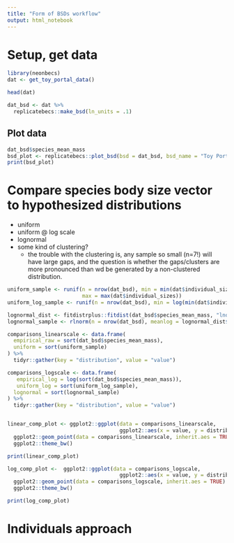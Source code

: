 ```yaml
---
title: "Form of BSDs workflow"
output: html_notebook
---
```

# Setup, get data
```r
library(neonbecs)
dat <- get_toy_portal_data()

head(dat)

dat_bsd <- dat %>%
  replicatebecs::make_bsd(ln_units = .1)

```

## Plot data

```r
dat_bsd$species_mean_mass
bsd_plot <- replicatebecs::plot_bsd(bsd = dat_bsd, bsd_name = "Toy Portal")
print(bsd_plot)
```

# Compare species body size vector to hypothesized distributions

- uniform
- uniform @ log scale
- lognormal
- some kind of clustering?
  - the trouble with the clustering is, any sample so small (n=7!) will have large gaps, and the question is whether the gaps/clusters are more pronounced than wd be generated by a non-clustered distribution.


```r

uniform_sample <- runif(n = nrow(dat_bsd), min = min(dat$individual_sizes), 
                        max = max(dat$individual_sizes))
uniform_log_sample <- runif(n = nrow(dat_bsd), min = log(min(dat$individual_sizes)), max = log(max(dat$individual_sizes)))

lognormal_dist <- fitdistrplus::fitdist(dat_bsd$species_mean_mass, "lnorm")
lognormal_sample <- rlnorm(n = nrow(dat_bsd), meanlog = lognormal_dist$estimate["sdlog"], sdlog = lognormal_dist$estimate["sdlog"]) 

comparisons_linearscale <- data.frame(
  empirical_raw = sort(dat_bsd$species_mean_mass),
  uniform = sort(uniform_sample)
) %>%
  tidyr::gather(key = "distribution", value = "value")

comparisons_logscale <- data.frame(
   empirical_log = log(sort(dat_bsd$species_mean_mass)),
   uniform_log = sort(uniform_log_sample),
  lognormal = sort(lognormal_sample)
) %>%
  tidyr::gather(key = "distribution", value = "value")


linear_comp_plot <- ggplot2::ggplot(data = comparisons_linearscale, 
                                    ggplot2::aes(x = value, y = distribution)) +
  ggplot2::geom_point(data = comparisons_linearscale, inherit.aes = TRUE) +
  ggplot2::theme_bw()

print(linear_comp_plot)

log_comp_plot <-  ggplot2::ggplot(data = comparisons_logscale, 
                                    ggplot2::aes(x = value, y = distribution)) +
  ggplot2::geom_point(data = comparisons_logscale, inherit.aes = TRUE) +
  ggplot2::theme_bw()

print(log_comp_plot)
```


# Individuals approach
